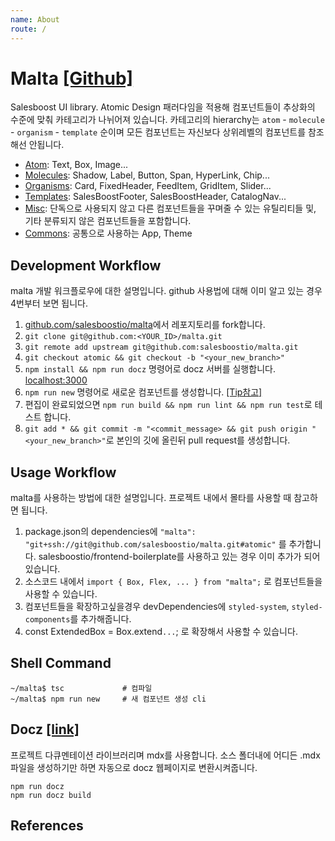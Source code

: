 ```yaml
---
name: About
route: /
---
```


# Malta [[Github]](https://github.com/salesboostio/malta)

Salesboost UI library. Atomic Design 패러다임을 적용해 컴포넌트들이 추상화의
수준에 맞춰 카테고리가 나뉘어져 있습니다. 카테고리의 hierarchy는 `atom` - `molecule` - `organism` - `template`
순이며 모든 컴포넌트는 자신보다 상위레벨의 컴포넌트를 참조해선 안됩니다.

- [Atom](./src-atoms-index): Text, Box, Image...
- [Molecules](./src-molecules-index): Shadow, Label, Button, Span, HyperLink, Chip...
- [Organisms](./src-organisms-index): Card, FixedHeader, FeedItem, GridItem, Slider...
- [Templates](./src-templates-index): SalesBoostFooter, SalesBoostHeader, CatalogNav...
- [Misc](./src-misc-index): 단독으로 사용되지 않고 다른 컴포넌트들을 꾸며줄 수 있는 유틸리티들 및, 기타 분류되지 않은 컴포넌트들을 포함합니다.
- [Commons](./src-commons-index): 공통으로 사용하는 App, Theme

## Development Workflow
malta 개발 워크플로우에 대한 설명입니다. github 사용법에 대해 이미 알고 있는 경우 4번부터 보면 됩니다.

1. [github.com/salesboostio/malta](https://github.com/salesboostio/malta)에서 레포지토리를 fork합니다.
2. `git clone git@github.com:<YOUR_ID>/malta.git`
3. `git remote add upstream git@github.com:salesboostio/malta.git`
4. `git checkout atomic && git checkout -b "<your_new_branch>"`
5. `npm install && npm run docz` 명령어로 docz 서버를 실행합니다. [localhost:3000](http://localhost:3000)
6. `npm run new` 명령어로 새로운 컴포넌트를 생성합니다. [[Tip참고]](./tips)
7. 편집이 완료되었으면 `npm run build && npm run lint && npm run test`로 테스트 합니다.
8. `git add * && git commit -m "<commit_message> && git push origin "<your_new_branch>"`로 본인의 깃에 올린뒤 pull request를 생성합니다. 

## Usage Workflow
malta를 사용하는 방법에 대한 설명입니다. 프로젝트 내에서 몰타를 사용할 때 참고하면 됩니다.

1. package.json의 dependencies에  `"malta": "git+ssh://git@github.com/salesboostio/malta.git#atomic"` 를 추가합니다. 
   salesboostio/frontend-boilerplate를 사용하고 있는 경우 이미 추가가 되어 있습니다.
2. 소스코드 내에서 `import { Box, Flex, ... } from "malta";` 로 컴포넌트들을 사용할 수 있습니다.
3. 컴포넌트들을 확장하고싶을경우 devDependencies에 `styled-system`, `styled-components`를 추가해줍니다. 
4. const ExtendedBox = Box.extend`...`; 로 확장해서 사용할 수 있습니다.

## Shell Command
```
~/malta$ tsc             # 컴파일
~/malta$ npm run new     # 새 컴포넌트 생성 cli   
```

## Docz [[link]](https://www.docz.site/)
프로젝트 다큐멘테이션 라이브러리며 mdx를 사용합니다. 소스 폴더내에 어디든 .mdx 파일을 생성하기만 하면 
자동으로 docz 웹페이지로 변환시켜줍니다. 
```
npm run docz
npm run docz build
```


## References